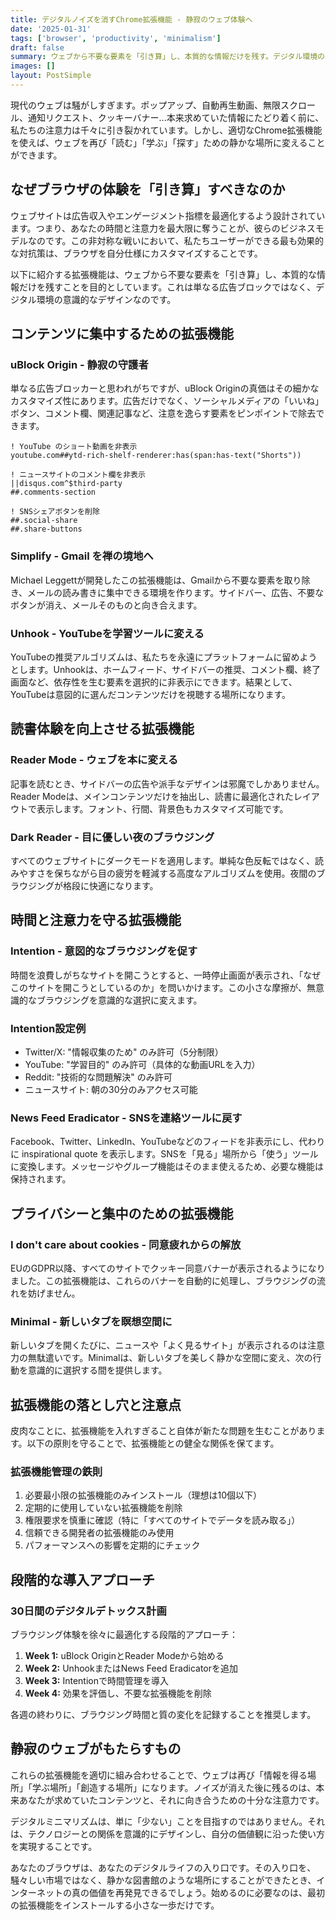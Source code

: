 ```yaml
---
title: デジタルノイズを消すChrome拡張機能 - 静寂のウェブ体験へ
date: '2025-01-31'
tags: ['browser', 'productivity', 'minimalism']
draft: false
summary: ウェブから不要な要素を「引き算」し、本質的な情報だけを残す。デジタル環境の意識的なデザイン。
images: []
layout: PostSimple
---
```


現代のウェブは騒がしすぎます。ポップアップ、自動再生動画、無限スクロール、通知リクエスト、クッキーバナー...本来求めていた情報にたどり着く前に、私たちの注意力は千々に引き裂かれています。しかし、適切なChrome拡張機能を使えば、ウェブを再び「読む」「学ぶ」「探す」ための静かな場所に変えることができます。

## なぜブラウザの体験を「引き算」すべきなのか

ウェブサイトは広告収入やエンゲージメント指標を最適化するよう設計されています。つまり、あなたの時間と注意力を最大限に奪うことが、彼らのビジネスモデルなのです。この非対称な戦いにおいて、私たちユーザーができる最も効果的な対抗策は、ブラウザを自分仕様にカスタマイズすることです。

以下に紹介する拡張機能は、ウェブから不要な要素を「引き算」し、本質的な情報だけを残すことを目的としています。これは単なる広告ブロックではなく、デジタル環境の意識的なデザインなのです。

## コンテンツに集中するための拡張機能

### uBlock Origin - 静寂の守護者

単なる広告ブロッカーと思われがちですが、uBlock Originの真価はその細かなカスタマイズ性にあります。広告だけでなく、ソーシャルメディアの「いいね」ボタン、コメント欄、関連記事など、注意を逸らす要素をピンポイントで除去できます。

```text
! YouTube のショート動画を非表示
youtube.com##ytd-rich-shelf-renderer:has(span:has-text("Shorts"))

! ニュースサイトのコメント欄を非表示
||disqus.com^$third-party
##.comments-section

! SNSシェアボタンを削除
##.social-share
##.share-buttons
```

### Simplify - Gmail を禅の境地へ

Michael Leggettが開発したこの拡張機能は、Gmailから不要な要素を取り除き、メールの読み書きに集中できる環境を作ります。サイドバー、広告、不要なボタンが消え、メールそのものと向き合えます。

### Unhook - YouTubeを学習ツールに変える

YouTubeの推奨アルゴリズムは、私たちを永遠にプラットフォームに留めようとします。Unhookは、ホームフィード、サイドバーの推奨、コメント欄、終了画面など、依存性を生む要素を選択的に非表示にできます。結果として、YouTubeは意図的に選んだコンテンツだけを視聴する場所になります。

## 読書体験を向上させる拡張機能

### Reader Mode - ウェブを本に変える

記事を読むとき、サイドバーの広告や派手なデザインは邪魔でしかありません。Reader Modeは、メインコンテンツだけを抽出し、読書に最適化されたレイアウトで表示します。フォント、行間、背景色もカスタマイズ可能です。

### Dark Reader - 目に優しい夜のブラウジング

すべてのウェブサイトにダークモードを適用します。単純な色反転ではなく、読みやすさを保ちながら目の疲労を軽減する高度なアルゴリズムを使用。夜間のブラウジングが格段に快適になります。

## 時間と注意力を守る拡張機能

### Intention - 意図的なブラウジングを促す

時間を浪費しがちなサイトを開こうとすると、一時停止画面が表示され、「なぜこのサイトを開こうとしているのか」を問いかけます。この小さな摩擦が、無意識的なブラウジングを意識的な選択に変えます。

### Intention設定例

- Twitter/X: "情報収集のため" のみ許可（5分制限）
- YouTube: "学習目的" のみ許可（具体的な動画URLを入力）
- Reddit: "技術的な問題解決" のみ許可
- ニュースサイト: 朝の30分のみアクセス可能

### News Feed Eradicator - SNSを連絡ツールに戻す

Facebook、Twitter、LinkedIn、YouTubeなどのフィードを非表示にし、代わりに inspirational quote を表示します。SNSを「見る」場所から「使う」ツールに変換します。メッセージやグループ機能はそのまま使えるため、必要な機能は保持されます。

## プライバシーと集中のための拡張機能

### I don't care about cookies - 同意疲れからの解放

EUのGDPR以降、すべてのサイトでクッキー同意バナーが表示されるようになりました。この拡張機能は、これらのバナーを自動的に処理し、ブラウジングの流れを妨げません。

### Minimal - 新しいタブを瞑想空間に

新しいタブを開くたびに、ニュースや「よく見るサイト」が表示されるのは注意力の無駄遣いです。Minimalは、新しいタブを美しく静かな空間に変え、次の行動を意識的に選択する間を提供します。

## 拡張機能の落とし穴と注意点

皮肉なことに、拡張機能を入れすぎること自体が新たな問題を生むことがあります。以下の原則を守ることで、拡張機能との健全な関係を保てます。

### 拡張機能管理の鉄則

1. 必要最小限の拡張機能のみインストール（理想は10個以下）
2. 定期的に使用していない拡張機能を削除
3. 権限要求を慎重に確認（特に「すべてのサイトでデータを読み取る」）
4. 信頼できる開発者の拡張機能のみ使用
5. パフォーマンスへの影響を定期的にチェック

## 段階的な導入アプローチ

### 30日間のデジタルデトックス計画

ブラウジング体験を徐々に最適化する段階的アプローチ：

1. **Week 1:** uBlock OriginとReader Modeから始める
2. **Week 2:** UnhookまたはNews Feed Eradicatorを追加
3. **Week 3:** Intentionで時間管理を導入
4. **Week 4:** 効果を評価し、不要な拡張機能を削除

各週の終わりに、ブラウジング時間と質の変化を記録することを推奨します。

## 静寂のウェブがもたらすもの

これらの拡張機能を適切に組み合わせることで、ウェブは再び「情報を得る場所」「学ぶ場所」「創造する場所」になります。ノイズが消えた後に残るのは、本来あなたが求めていたコンテンツと、それに向き合うための十分な注意力です。

デジタルミニマリズムは、単に「少ない」ことを目指すのではありません。それは、テクノロジーとの関係を意識的にデザインし、自分の価値観に沿った使い方を実現することです。

あなたのブラウザは、あなたのデジタルライフの入り口です。その入り口を、騒々しい市場ではなく、静かな図書館のような場所にすることができたとき、インターネットの真の価値を再発見できるでしょう。始めるのに必要なのは、最初の拡張機能をインストールする小さな一歩だけです。